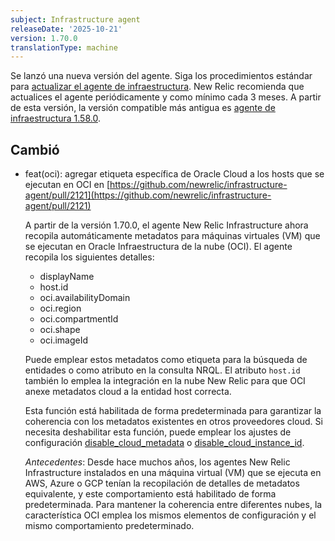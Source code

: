 ```yaml
---
subject: Infrastructure agent
releaseDate: '2025-10-21'
version: 1.70.0
translationType: machine
---
```


Se lanzó una nueva versión del agente. Siga los procedimientos estándar para [actualizar el agente de infraestructura](https://docs.newrelic.com/docs/infrastructure/install-configure-manage-infrastructure/update-or-uninstall/update-infrastructure-agent). New Relic recomienda que actualices el agente periódicamente y como mínimo cada 3 meses. A partir de esta versión, la versión compatible más antigua es [agente de infraestructura 1.58.0](https://docs.newrelic.com/docs/release-notes/infrastructure-release-notes/infrastructure-agent-release-notes/new-relic-infrastructure-agent-1580/).

## Cambió

* feat(oci): agregar etiqueta específica de Oracle Cloud a los hosts que se ejecutan en OCI en [https://github.com/newrelic/infrastructure-agent/pull/2121](https://github.com/newrelic/infrastructure-agent/pull/2121)

  A partir de la versión 1.70.0, el agente New Relic Infrastructure ahora recopila automáticamente metadatos para máquinas virtuales (VM) que se ejecutan en Oracle Infraestructura de la nube (OCI). El agente recopila los siguientes detalles:

  * displayName
  * host.id
  * oci.availabilityDomain
  * oci.region
  * oci.compartmentId
  * oci.shape
  * oci.imageId

  Puede emplear estos metadatos como etiqueta para la búsqueda de entidades o como atributo en la consulta NRQL. El atributo `host.id` también lo emplea la integración en la nube New Relic para que OCI anexe metadatos cloud a la entidad host correcta.

  Esta función está habilitada de forma predeterminada para garantizar la coherencia con los metadatos existentes en otros proveedores cloud. Si necesita deshabilitar esta función, puede emplear los ajustes de configuración [disable\_cloud\_metadata](https://docs.newrelic.com/docs/infrastructure/infrastructure-agent/configuration/infrastructure-agent-configuration-settings/#disable-cloud-metadata) o [disable\_cloud\_instance\_id](https://docs.newrelic.com/docs/infrastructure/infrastructure-agent/configuration/infrastructure-agent-configuration-settings/#disable-cloud-instance-id).

  *Antecedentes*: Desde hace muchos años, los agentes New Relic Infrastructure instalados en una máquina virtual (VM) que se ejecuta en AWS, Azure o GCP tenían la recopilación de detalles de metadatos equivalente, y este comportamiento está habilitado de forma predeterminada. Para mantener la coherencia entre diferentes nubes, la característica OCI emplea los mismos elementos de configuración y el mismo comportamiento predeterminado.
